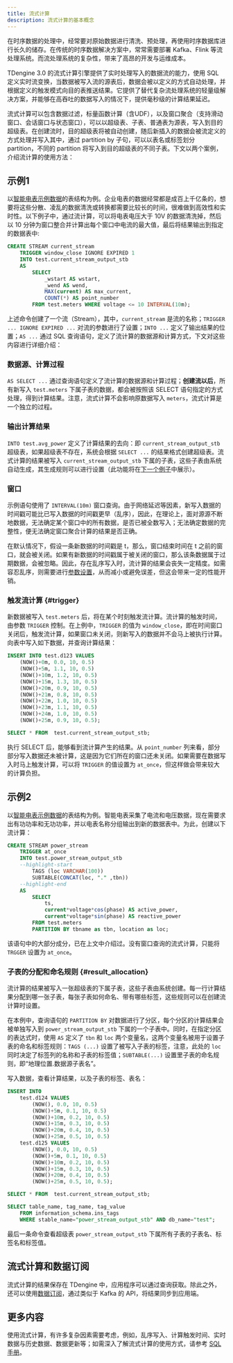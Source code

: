 ```yaml
---
title: 流式计算
description: 流式计算的基本概念
---
```


在时序数据的处理中，经常要对原始数据进行清洗、预处理，再使用时序数据库进行长久的储存。在传统的时序数据解决方案中，常常需要部署 Kafka、Flink 等流处理系统。而流处理系统的复杂性，带来了高昂的开发与运维成本。

TDengine 3.0 的流式计算引擎提供了实时处理写入的数据流的能力，使用 SQL 定义实时流变换，当数据被写入流的源表后，数据会被以定义的方式自动处理，并根据定义的触发模式向目的表推送结果。它提供了替代复杂流处理系统的轻量级解决方案，并能够在高吞吐的数据写入的情况下，提供毫秒级的计算结果延迟。

流式计算可以包含数据过滤，标量函数计算（含UDF），以及窗口聚合（支持滑动窗口、会话窗口与状态窗口），可以以超级表、子表、普通表为源表，写入到目的超级表。在创建流时，目的超级表将被自动创建，随后新插入的数据会被流定义的方式处理并写入其中，通过 partition by 子句，可以以表名或标签划分 partition，不同的 partition 将写入到目的超级表的不同子表。下文以两个案例，介绍流计算的使用方法：

## 示例1

以[智能电表示例数据](../../get-started/package)的表结构为例。企业电表的数据经常都是成百上千亿条的，想要将这些分散、凌乱的数据清洗或转换都需要比较长的时间，很难做到高效性和实时性。以下例子中，通过流计算，可以将电表电压大于 10V 的数据清洗掉，然后以 10 分钟为窗口整合并计算出每个窗口中电流的最大值，最后将结果输出到指定的数据表中:

```sql
CREATE STREAM current_stream
    TRIGGER window_close IGNORE EXPIRED 1
    INTO test.current_stream_output_stb 
    AS 
        SELECT
            _wstart AS wstart,
            _wend AS wend,
            MAX(current) AS max_current,
            COUNT(*) AS point_number
        FROM test.meters WHERE voltage <= 10 INTERVAL(10m);
```

上述命令创建了一个流（Stream），其中，`current_stream` 是流的名称；`TRIGGER ... IGNORE EXPIRED ...` 对流的参数进行了设置；`INTO ...` 定义了输出结果的位置；`AS ...` 通过 SQL 查询语句，定义了流计算的数据源和计算方式，下文对这些内容进行详细介绍：

### 数据源、计算过程

`AS SELECT ...` 通过查询语句定义了流计算的数据源和计算过程；**创建流以后**，所有新写入 `test.meters` 下属子表的数据，都会被按照该 SELECT 语句指定的方式处理，得到计算结果。注意，流式计算不会影响原数据写入 `meters`，流式计算是一个独立的过程。

### 输出计算结果

`INTO test.avg_power` 定义了计算结果的去向：即 `current_stream_output_stb` 超级表，如果超级表不存在，系统会根据 `SELECT ...` 的结果格式创建超级表。流式计算的结果被写入 `current_stream_output_stb` 下属的子表，这些子表由系统自动生成，其生成规则可以进行设置（此功能将在[下一个例子](#result_allocation)中展示）。

### 窗口

示例语句使用了 `INTERVAL(10m)` 窗口查询。由于网络延迟等因素，新写入数据的时间戳可能比已写入数据的时间戳更早（乱序），因此，在理论上，面对源源不断地数据，无法确定某个窗口中的所有数据，是否已被全数写入；无法确定数据的完整性，便无法确定窗口聚合计算的结果是否正确。

在默认情况下，假设一条新数据的时间戳是 t，那么，窗口结束时间在 t 之前的窗口，就会被关闭。如果有新数据的时间戳属于被关闭的窗口，那么该条数据属于过期数据，会被忽略。因此，存在乱序写入时，流计算的结果会丧失一定精度。如需容忍乱序，则需要进行[参数设置](../../taos-sql/stream)，从而减小或避免误差，但这会带来一定的性能开销。

### 触发流计算 {#trigger}

新数据被写入 `test.meters` 后，将在某个时刻触发流计算。流计算的触发时间，由参数 `TRIGGER` 控制。在上例中，`TRIGGER` 的值为 `window_close`，即在时间窗口关闭后，触发流计算，如果窗口未关闭，则新写入的数据并不会马上被执行计算。向表中写入如下数据，并查询计算结果：

```sql
INSERT INTO test.d123 VALUES
    (NOW()+0m, 0.0, 10, 0.5)
    (NOW()+5m, 1.1, 10, 0.5)
    (NOW()+10m, 1.2, 10, 0.5)
    (NOW()+15m, 1.3, 10, 0.5)
    (NOW()+20m, 0.9, 10, 0.5)
    (NOW()+21m, 0.8, 10, 0.5)
    (NOW()+22m, 1.0, 10, 0.5)
    (NOW()+23m, 1.1, 10, 0.5)
    (NOW()+24m, 1.0, 10, 0.5)
    (NOW()+25m, 0.9, 10, 0.5);

SELECT * FROM  test.current_stream_output_stb;
```

执行 SELECT 后，能够看到流计算产生的结果。从 `point_number` 列来看，部分部分写入数据还未被计算，这是因为它们所在的窗口还未关闭。如果需要在数据写入时马上触发计算，可以将 `TRIGGER` 的值设置为 `at_once`，但这样做会带来较大的计算负担。

## 示例2

以[智能电表示例数据](../../get-started/package)的表结构为例。智能电表采集了电流和电压数据，现在需要求出有功功率和无功功率，并以电表名称分组输出到新的数据表中。为此，创建以下流计算：

```sql
CREATE STREAM power_stream
    TRIGGER at_once
    INTO test.power_stream_output_stb
    --highlight-start
        TAGS (loc VARCHAR(100))
        SUBTABLE(CONCAT(loc, "." ,tbn))
    --highlight-end
    AS
        SELECT 
            ts,
            current*voltage*cos(phase) AS active_power,
            current*voltage*sin(phase) AS reactive_power
        FROM test.meters
        PARTITION BY tbname as tbn, location as loc;
```

该语句中的大部分成分，已在上文中介绍过。没有窗口查询的流式计算，只能将 `TRGGER` 设置为 `at_once`。

### 子表的分配和命名规则 {#result_allocation}

流计算的结果被写入一张超级表的下属子表，这些子表由系统创建。每一行计算结果分配到哪一张子表，每张子表如何命名、带有哪些标签，这些规则可以在创建流计算时设置。

在本例中，查询语句的 `PARTITION BY` 对数据进行了分区，每个分区的计算结果会被单独写入到 `power_stream_output_stb` 下属的一个子表中。同时，在指定分区的表达式时，使用 `AS` 定义了 `tbn` 和 `loc` 两个变量名，这两个变量名被用于设置子表的命名和标签规则：`TAGS (...)` 设置了被写入子表的标签，注意，此处的 `loc` 同时决定了标签列的名称和子表的标签值；`SUBTABLE(...)` 设置里子表的命名规则，即“地理位置.数据源子表名”。

写入数据，查看计算结果，以及子表的标签、表名：

```sql
INSERT INTO
    test.d124 VALUES
        (NOW(), 0.0, 10, 0.5)
        (NOW()+5m, 0.1, 10, 0.5)
        (NOW()+10m, 0.2, 10, 0.5)
        (NOW()+15m, 0.3, 10, 0.5)
        (NOW()+20m, 0.4, 10, 0.5)
        (NOW()+25m, 0.5, 10, 0.5)
    test.d125 VALUES
        (NOW(), 0.0, 10, 0.5)
        (NOW()+5m, 0.1, 10, 0.5)
        (NOW()+10m, 0.2, 10, 0.5)
        (NOW()+15m, 0.3, 10, 0.5)
        (NOW()+20m, 0.4, 10, 0.5)
        (NOW()+25m, 0.5, 10, 0.5);

SELECT * FROM  test.current_stream_output_stb;

SELECT table_name, tag_name, tag_value
    FROM information_schema.ins_tags
    WHERE stable_name="power_stream_output_stb" AND db_name="test";
```

最后一条命令查看超级表 `power_stream_output_stb` 下属所有子表的子表名、标签名和标签值。

## 流式计算和数据订阅

流式计算的结果保存在 TDengine 中，应用程序可以通过查询获取。除此之外，还可以使用[数据订阅](../../develop/tmq)，通过类似于 Kafka 的 API，将结果同步到应用端。

## 更多内容

使用流式计算，有许多复杂因素需要考虑，例如，乱序写入、计算触发时间、实时数据与历史数据、数据更新等；如需深入了解流式计算的使用方式，请参考 [SQL 手册](../../taos-sql/stream)。